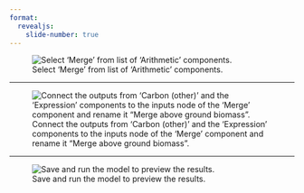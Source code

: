 ```yaml
---
format:
  revealjs: 
    slide-number: true
---
```


![Select 'Merge' from list of 'Arithmetic' components.](01-arithmetic-merge.png)

---

![Connect the outputs from 'Carbon (other)' and the 'Expression' components to the inputs node of the 'Merge' component and rename it "Merge above ground biomass".](02-merge-agb.png)

---

![Save and run the model to preview the results.](03-merge-agb-ran.png)